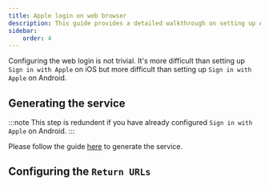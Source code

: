 ```yaml
---
title: Apple login on web browser
description: This guide provides a detailed walkthrough on setting up Apple Login using Capacitor for web applications, utilizing the @capgo/capacitor-social-login plugin to ensure a seamless integration process.
sidebar:
    order: 4
---
```



Configuring the web login is not trivial. It's more difficult than setting up `Sign in with Apple` on iOS but more difficult than setting up `Sign in with Apple` on Android.

## Generating the service

:::note
This step is redundent if you have already configured `Sign in with Apple` on Android.
:::

Please follow the guide [here](/docs/plugins/social-login/apple/android/#creating-the-service-id/) to generate the service.

## Configuring the `Return URLs`
